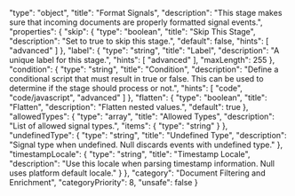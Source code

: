   "type": "object",
  "title": "Format Signals",
  "description": "This stage makes sure that incoming documents are properly formatted signal events.",
  "properties": {
    "skip": {
      "type": "boolean",
      "title": "Skip This Stage",
      "description": "Set to true to skip this stage.",
      "default": false,
      "hints": [
        "advanced"
      ]
    },
    "label": {
      "type": "string",
      "title": "Label",
      "description": "A unique label for this stage.",
      "hints": [
        "advanced"
      ],
      "maxLength": 255
    },
    "condition": {
      "type": "string",
      "title": "Condition",
      "description": "Define a conditional script that must result in true or false. This can be used to determine if the stage should process or not.",
      "hints": [
        "code",
        "code/javascript",
        "advanced"
      ]
    },
    "flatten": {
      "type": "boolean",
      "title": "Flatten",
      "description": "Flatten nested values.",
      "default": true
    },
    "allowedTypes": {
      "type": "array",
      "title": "Allowed Types",
      "description": "List of allowed signal types.",
      "items": {
        "type": "string"
      }
    },
    "undefinedType": {
      "type": "string",
      "title": "Undefined Type",
      "description": "Signal type when undefined. Null discards events with undefined type."
    },
    "timestampLocale": {
      "type": "string",
      "title": "Timestamp Locale",
      "description": "Use this locale when parsing timestamp information. Null uses platform default locale."
    }
  },
  "category": "Document Filtering and Enrichment",
  "categoryPriority": 8,
  "unsafe": false
}
